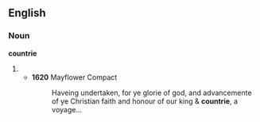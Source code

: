 ==English==

===Noun===
'''countrie'''

# {{obsolete spelling of|[[country]]}}
#*'''1620''' Mayflower Compact
#*: Haveing undertaken, for ye glorie of god, and advancemente of ye Christian faith and honour of our king & '''countrie''', a voyage...